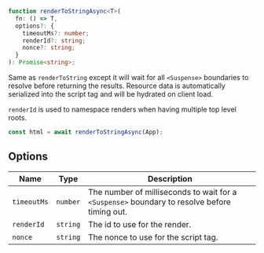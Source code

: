<Title>renderToStringAsync</Title>

```ts
function renderToStringAsync<T>(
  fn: () => T,
  options?: {
    timeoutMs?: number;
    renderId?: string;
    nonce?: string;
  }
): Promise<string>;
```

Same as `renderToString` except it will wait for all `<Suspense>` boundaries to resolve before returning the results. Resource data is automatically serialized into the script tag and will be hydrated on client load.

`renderId` is used to namespace renders when having multiple top level roots.

```ts
const html = await renderToStringAsync(App);
```

## Options

| Name        | Type     | Description                                                                                  |
| ----------- | -------- | -------------------------------------------------------------------------------------------- |
| `timeoutMs` | `number` | The number of milliseconds to wait for a `<Suspense>` boundary to resolve before timing out. |
| `renderId`  | `string` | The id to use for the render.                                                                |
| `nonce`     | `string` | The nonce to use for the script tag.                                                         |

